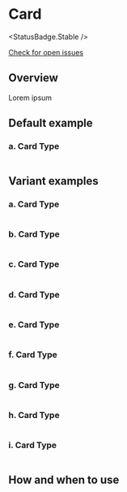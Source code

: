 
# Card

<StatusBadge.Stable />

<a href="https://github.com/uq-its-ss/design-system/issues" class="uq-button uq-button--text" target="_blank">Check for open issues</a>

## Overview

Lorem ipsum

## Default example

### a. Card Type 

<Canvas withSource="none">
  <Story id="components-cards--card-type-1" />
</Canvas>

```html

```

## Variant examples

### a. Card Type 

<Canvas withSource="none">
  <Story id="components-cards--card-type-2" />
</Canvas>

```html

```

### b. Card Type 

<Canvas withSource="none">
  <Story id="components-cards--card-type-3" />
</Canvas>

```html

```

### c. Card Type 

<Canvas withSource="none">
  <Story id="components-cards--card-type-4" />
</Canvas>

```html

```

### d. Card Type 

<Canvas withSource="none">
  <Story id="components-cards--card-type-5" />
</Canvas>

```html

```

### e. Card Type 

<Canvas withSource="none">
  <Story id="components-cards--card-type-6" />
</Canvas>

```html

```

### f. Card Type 

<Canvas withSource="none">
  <Story id="components-cards--card-type-7" />
</Canvas>

```html

```

### g. Card Type 

<Canvas withSource="none">
  <Story id="components-cards--card-type-8" />
</Canvas>

```html

```

### h. Card Type 

<Canvas withSource="none">
  <Story id="components-cards--card-type-9" />
</Canvas>

```html

```

### i. Card Type 

<Canvas withSource="none">
  <Story id="components-cards--card-type-10" />
</Canvas>

```html

```

## How and when to use
